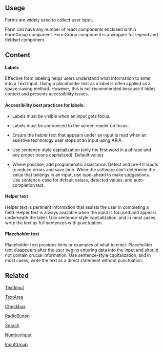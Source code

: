 ## Usage

Forms are widely used to collect user input.

Form can have any number of react components enclosed within FormGroup component. FormGroup component
is a wrapper for legend and fieldset component.

## Content

#### Labels

Effective form labeling helps users understand what information to enter into a Text Input. Using a placeholder text as a label is often applied as a space-saving method. However, this is not recommended because it hides context and presents accessibility issues.

#### Accessibility best practices for labels:

- Labels must be visible when an input gets focus.

- Labels must be announced to the screen reader on focus.
- Ensure the helper text that appears under an input is read when an assistive technology user stops at an input using ARIA.
- Use sentence-style capitalization (only the first word in a phrase and any proper nouns capitalized).
  Default values
- Where possible, add programmatic assistance. Detect and pre-fill inputs to reduce errors and save time. When the software can’t determine the value that belongs in an input, use type-ahead to make suggestions. Use sentence-case for default values, detected values, and auto-completion text.

#### Helper text

Helper text is pertinent information that assists the user in completing a field. Helper text is always available when the input is focused and appears underneath the label. Use sentence-style capitalization, and in most cases, write the text as full sentences with punctuation.

#### Placeholder text

Placeholder text provides hints or examples of what to enter. Placeholder text disappears after the user begins entering data into the Input and should not contain crucial information. Use sentence-style capitalization, and in most cases, write the text as a direct statement without punctuation.

## Related

[TextInput](?path=/docs/components-forms-textinput--regular)

[TextArea](?path=/docs/components-forms-textarea--regular)

[Checkbox](?path=/docs/components-forms-checkbox--regular)

[RadioButton](?path=/docs/components-forms-radiobutton--regular)

[Search](?path=/docs/components-forms-search--regular)

[NumberInput](?path=/docs/components-forms-numberinput--regular)

[InputGroup](?path=/docs/components-forms-inputgroup--regular)
